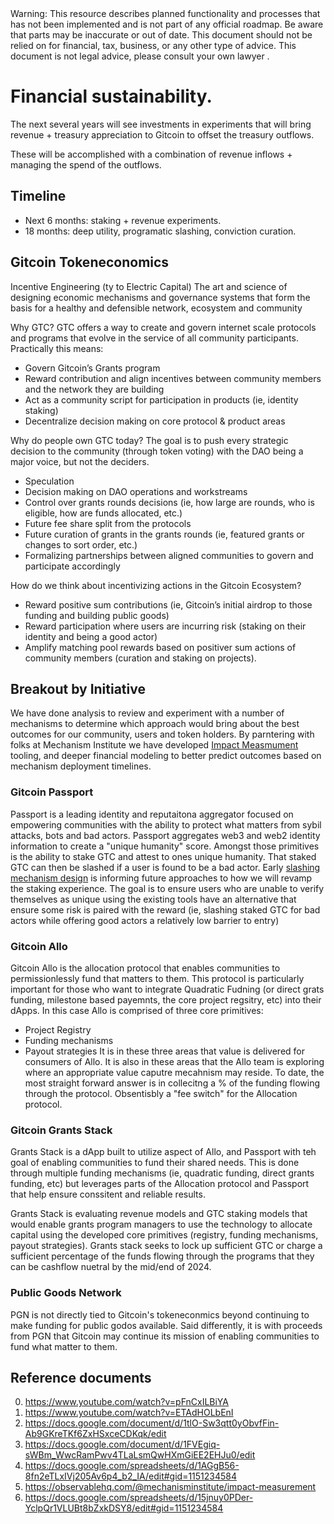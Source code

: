 
<Callout type="warning">
  Warning: This resource describes planned functionality and processes that has
  not been implemented and is not part of any official roadmap. Be aware that parts may be inaccurate or out of
  date.  This document should not be relied on for financial, tax, business, or any other type of advice.  This document is not legal advice, please consult your own lawyer .
</Callout>

# Financial sustainability.


The next several years will see investments in experiments that will bring revenue + treasury appreciation to Gitcoin to offset the treasury outflows.

These will be accomplished with a combination of revenue inflows + managing the spend of the outflows.

## Timeline

- Next 6 months: staking + revenue experiments.
- 18 months: deep utility, programatic slashing, conviction curation.


## Gitcoin Tokeneconomics

Incentive Engineering (ty to Electric Capital)
The art and science of designing economic mechanisms and governance systems that form the basis for a healthy and defensible network, ecosystem and community

Why GTC?
GTC offers a way to create and govern internet scale protocols and programs that evolve in the service of all community participants. Practically this means:
- Govern Gitcoin’s Grants program
- Reward contribution and align incentives between community members and the network they are building
- Act as a community script for participation in products (ie, identity staking)
- Decentralize decision making on core protocol & product areas

Why do people own GTC today?
The goal is to push every strategic decision to the community (through token voting) with the DAO being a major voice, but not the deciders.
- Speculation
- Decision making on DAO operations and workstreams
- Control over grants rounds decisions (ie, how large are rounds, who is eligible, how are funds allocated, etc.)
- Future fee share split from the protocols
- Future curation of grants in the grants rounds (ie, featured grants or changes to sort order, etc.)
- Formalizing partnerships between aligned communities to govern and participate accordingly

How do we think about incentivizing actions in the Gitcoin Ecosystem?
- Reward positive sum contributions (ie, Gitcoin’s initial airdrop to those funding and building public goods)
- Reward participation where users are incurring risk (staking on their identity and being a good actor)
- Amplify matching pool rewards based on positiver sum actions of community members (curation and staking on projects).

## Breakout by Initiative
We have done analysis to review and experiment with a number of mechanisms to determine which approach would bring about the best outcomes for our community, users and token holders. By parntering with folks at Mechanism Institute we have developed [Impact Measmument](https://observablehq.com/@mechanisminstitute/impact-measurement) tooling, and deeper financial modeling to better predict outcomes based on mechanism deployment timelines.

### Gitcoin Passport
Passport is a leading identity and reputaitona aggregator focused on empowering communities with the ability to protect what matters from sybil attacks, bots and bad actors. Passport aggregates web3 and web2 identity information to create a "unique humanity" score. Amongst those primitives is the ability to stake GTC and attest to ones unique humanity. That staked GTC can then be slashed if a user is found to be a bad actor. Early [slashing mechanism design](https://github.com/andytudhope/slashing-engine) is informing future approaches to how we will revamp the staking experience. The goal is to ensure users who are unable to verify themselves as unique using the existing tools have an alternative that ensure some risk is paired with the reward (ie, slashing staked GTC for bad actors while offering good actors a relatively low barrier to entry)

### Gitcoin Allo
Gitcoin Allo is the allocation protocol that enables communities to permissionlessly fund that matters to them. This protocol is particularly important for those who want to integrate Quadratic Fudning (or direct grats funding, milestone based payemnts, the core project regsitry, etc) into their dApps. In this case Allo is comprised of three core primitives:
- Project Registry
- Funding mechanisms
- Payout strategies
It is in these three areas that value is delivered for consumers of Allo. It is also in these areas that the Allo team is exploring where an appropriate value caputre mecahnism may reside. To date, the most straight forward answer is in collecitng a % of the funding flowing through the protocol. Obsentisbly a "fee switch" for the Allocation protocol.

### Gitcoin Grants Stack
Grants Stack is a dApp built to utilize aspect of Allo, and Passport with teh goal of enabling communities to fund their shared needs. This is done through multiple funding mechanisms (ie, quadratic funding, direct grants funding, etc) but leverages parts of the Allocation protocol and Passport that help ensure conssitent and reliable results.

Grants Stack is evaluating revenue models and GTC staking models that would enable grants program managers to use the technology to allocate capital using the developed core primitives (registry, funding  mechanisms, payout strategies). Grants stack seeks to lock up sufficient GTC or charge a sufficient percentage of the funds flowing through the programs that they can be cashflow nuetral by the mid/end of 2024.

### Public Goods Network
PGN is not directly tied to Gitcoin's tokeneconmics beyond continuing to make funding for public godos available. Said differently, it is with proceeds from PGN that Gitcoin may continue its mission of enabling communities to fund what matter to them.


## Reference documents

0. https://www.youtube.com/watch?v=pFnCxILBiYA
1. https://www.youtube.com/watch?v=ETAdHOLbEnI
2. https://docs.google.com/document/d/1tlO-Sw3qtt0yObvfFin-Ab9GKreTKf6ZxHSxceCDKqk/edit
3. https://docs.google.com/document/d/1FVEgiq-sWBm_WwcRamPwv4TLaLsmQwHXmGiEE2EHJu0/edit
4. https://docs.google.com/spreadsheets/d/1AGgB56-8fn2eTLxIVj205Av6p4_b2_IA/edit#gid=1151234584
5. https://observablehq.com/@mechanisminstitute/impact-measurement
6. https://docs.google.com/spreadsheets/d/15jnuy0PDer-YclpQr1VLUBt8bZxkDSY8/edit#gid=1151234584

